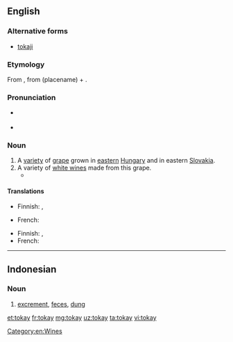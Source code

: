 {{also|tokaý}}
==English==

===Alternative forms===
* [[tokaji]]

===Etymology===
From {{etyl|hu|en}} {{m|hu|tokaji||of Tokay}}, from {{m|hu|Tokaj}} (placename) + {{m|hu|-i||originating from}}.

===Pronunciation===
* {{a|UK}} {{IPA|/təʊˈkeɪ/|lang=en}}
* {{a|US}} {{IPA|/toʊˈkeɪ/|lang=en}}

===Noun===
{{en-noun}}

# A [[variety]] of [[grape]] grown in [[eastern]] [[Hungary]] and in eastern [[Slovakia]].
# A variety of [[white wine]]s made from this grape.
#* {{quote-news|year=2009|date=February 25|author=Eric Asimov|title=Asian Fusion, via the Wine List|work=New York Times|url=http://www.nytimes.com/2009/02/25/dining/25pour.html
|passage=It was made from the furmint grape, which is better known in Hungary’s lusciously sweet '''tokays''', but this was delicate, floral and just right with a tart chicken curry dish.}}

====Translations====
{{trans-top|variety of grape}}
* Finnish: {{t|fi|tokaji}}, {{t|fi|tokaji-[[rypäle]]}}
{{trans-mid}}
* French: {{t+|fr|tokay|m}}
{{trans-bottom}}

{{trans-top|wine made from this grape}}
* Finnish: {{t|fi|tokaji}}, {{t|fi|tokajinviini}}
* French: {{t+|fr|tokay|m}}
{{trans-mid}}
{{trans-bottom}}

[[Category:en:Wines]]

----

==Indonesian==

===Noun===
{{id-noun}}

# {{label|id|slang}} [[excrement]], [[feces]], [[dung]]

[[et:tokay]]
[[fr:tokay]]
[[mg:tokay]]
[[uz:tokay]]
[[ta:tokay]]
[[vi:tokay]]